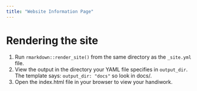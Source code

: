 ```yaml
---
title: "Website Information Page"
---
```


<!-- This is 'page_1' for the website output -->

# Rendering the site
1. Run `rmarkdown::render_site()` from the same directory as the `_site.yml` file.
2. View the output in the directory your YAML file specifies in `output_dir`. The template says: `output_dir: "docs"` so look in docs/.
3. Open the index.html file in your browser to view your handiwork.

